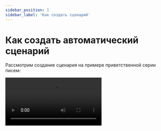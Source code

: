 ```yaml
---
sidebar_position: 1
sidebar_label: 'Как создать сценарий'
---
```



# Как создать автоматический сценарий

Рассмотрим создание сценария на примере приветственной серии писем:

<Video src="https://www.youtube.com/embed/EOX1Mz3qaUY?si=x58Gl-MLdENFZDMx" />

**Читайте также:**<br/>
[Что такое сценарий и как его создать](https://docs.sendsay.ru/automations/automation-with-workflows/workflow-creation)<br/>
[Гайд по работе со сценариями](https://docs.sendsay.ru/automations/automation-with-workflows/workflow-guide)<br/>
[Как настроить приветственную серию писем: пошаговая инструкция](https://docs.sendsay.ru/automations/automation-with-workflows/welcome-series-with-workflow)
